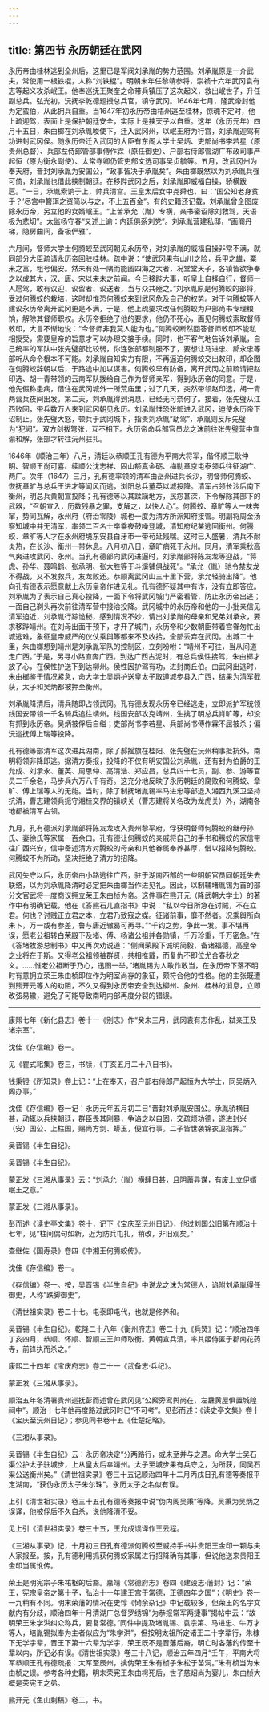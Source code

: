 ```yaml
---
---
---
```

title: 第四节 永历朝廷在武冈
---




永历帝由桂林逃到全州后，这里已是军阀刘承胤的势力范围。刘承胤原是一介武夫，常使用一根铁棍，人称“刘铁棍”。明朝末年任黎靖参将，崇祯十六年武冈袁有志等起义攻杀岷王。他奉巡抚王聚奎之命带兵镇压了这次起义，救出岷世子，升任副总兵。弘光初，沅抚李乾德题授总兵官，镇守武冈。1646年七月，隆武帝封他为定蛮伯，从此拥兵自重。当1647年初永历帝由梧州逃至桂林，惊魂不定时，他上疏迎驾，表面上是保护朝廷安全，实际上是挟天子以自重。这年（永历元年）四月十五日，朱由榔在刘承胤唆使下，迁入武冈州，以岷王府为行宫，刘承胤迎驾有功进封武冈侯。随永历帝迁入武冈的大臣有东阁大学士吴炳、吏部尚书李若星（原贵州总督）、兵部左侍郎管部事傅作霖（原任御史）、户部右侍郎管湖广布政司事严起恒（原为衡永副使）、太常寺卿仍管吏部文选司事吴贞毓等。五月，改武冈州为奉天府，晋封刘承胤为安国公，“政事皆决于承胤矣”。朱由榔既然以为刘承胤兵强可倚，刘承胤也借此挟制朝廷。在移跸武冈之后，刘承胤即威福自操，骄横跋扈。“一日，承胤索饷于上，帅兵清宫。王皇太后女中尧舜也，曰：‘国公知老身贫乎？’尽宫中簪珥之资简以与之，不上五百金”。有的史籍还记载，刘承胤曾企图废除永历帝，另立他的女婿岷王。“上苦承允（胤）专横，亲书密诏除刘救驾，天语极为悲切”。太监杨守春“又述上谕：内廷俱系刘党”。刘承胤营建私邸，“画阁丹梯，隐房曲间，备极俨雅”。

六月间，督师大学士何腾蛟至武冈朝见永历帝，对刘承胤的威福自操非常不满，就同部分大臣疏请永历帝回驻桂林。疏中说：“使武冈果有山川之险，兵甲之雄，粟米之富，粗号偏安。然未有处一隅而能图四海之大者，况堂堂天子，各镇皆欲争奉之以成其大，汉、唐、宋以来未之前闻。今日移跸大事，听皇上自择自行，督师一人扈驾，敢有议迎、议留者、议送者，当与众共殛之。”刘承胤原是何腾蛟的部将，受过何腾蛟的栽培，这时却惟恐何腾蛟来到武冈危及自己的权势。对于何腾蛟等人建议永历帝离开武冈更是不满，于是，他上疏要求改任何腾蛟为户部尚书专理粮饷，解除其督师职权。永历帝拒绝了他的要求，他仍不死心，面见何腾蛟索取督师敕印，大言不惭地说：“今督师非我莫人能为也。”何腾蛟断然回答督师敕印不能私相授受，需要皇帝的旨意才可以办理交接手续。同时，也不客气地告诉刘承胤，自己统率的军队中张先璧部比较弱，你连张部都制服不了，要想让马进忠、郝永忠等部听从命令根本不可能。刘承胤自知实力有限，不再逼迫何腾蛟交出敕印，却企图在何腾蛟辞朝以后，于路途中加以谋害。何腾蛟早有防备，离开武冈之前疏请把赵印选、胡一青带领的云南军队拨给自己作为督师亲军，得到永历帝的同意。于是，他先假称患病，借住在武冈城外一所荒庙里；过了几天，突然带领赵印选，胡一青两营兵夜间出发。第二天，刘承胤得到消息，已经无可奈何了。接着，张先璧从江西败回，带兵数万人来到武冈朝见永历。刘承胤惟恐张部进入武冈，迫使永历帝下诏制止。张先璧大怒，顿兵于武冈城下，指责刘承胤“劫驾”，承胤则反斥先璧为“犯阙”。双方剑拔弩张，互不相下。永历帝命兵部官员龙之沫前往张先璧营中宣谕和解，张部才转往沅州驻扎。

1646年（顺治三年）八月，清廷以恭顺王孔有德为平南大将军，偕怀顺王耿仲明、智顺王尚可喜、续顺公沈志祥、固山额真金砺、梅勒章京屯泰领兵往征湖广、两广。次年（1647）三月，孔有德率领的清军由岳州进兵长沙，明督师何腾蛟、恢抚章旷与总兵王进才等闻风而逃，浏阳总兵董英以城投降。清军占领长沙后南下衡州，明总兵黄朝宣投降；孔有德等以其蹂躏地方，民怨甚深，下令解除其部下的武器，“召朝宣入，历数残暴之罪，支解之，以快人心”。何腾蛟、章旷等人一味奔窜，势同瓦解，永州府（府治零陵）城也一度为清方所派知府接管。明副将周金汤察知城中并无清军，率领二百名士卒乘夜鼓噪登城，清知府纪某逃回衡州。何腾蛟、章旷等人才在永州府境东安县白牙市一带苟延残喘。这时已入盛暑，清兵不耐炎热，在长沙、衡州一带休息。八月初八日，章旷病死于永州。同月，清军乘秋高气爽进攻武冈、永州。当孔有德部向武冈进逼时，刘承胤部将陈友龙等迎战，“蒋虎、孙华、聂鸣鹤、张承明、张大胜等于斗溪铺俱战死”。“承允（胤）驰令禁友龙不得战，又不发救兵，友龙败还。恭顺离武冈山三十里下营，承允轻骑出降”。他向孔有德表示愿意献上永历皇帝作进见礼。孔有德怀疑其中有诈，没有立即答应。刘承胤为了表示自己真心投降，一面下令将武冈城门严密看管，防止永历帝出逃；一面自己剃头再次前往清军营中接洽投降。武冈城中的永历帝和他的一小批亲信见清军迫近，刘承胤行踪诡秘，感到情况不妙，请出刘承胤的母亲和兄弟刘承永，要求移跸靖州。在刘母出面干预下，才开了城门，永历帝和少数朝臣带着宫眷匆忙出城逃难，象征皇帝威严的仪仗乘舆等都来不及收拾，全部丢弃在武冈。出城二十里，朱由榔想到靖州是刘承胤军队的控制区，立刻吩咐：“靖州不可往，当从间道走广西。”于是，另寻小路直奔广西。到达广西古泥时，有总兵侯性接驾，朱由榔才放了心，在侯性护送下到达柳州。侯性因护驾有功，进封商丘伯。由武冈出逃时，朱由榔鉴于情况紧急，命大学士吴炳护送皇太子取道城步县入广西，结果为清军截获，太子和吴炳都被押至衡州。

刘承胤降清后，清兵随即占领武冈。孔有德发现永历帝已经逃走，立即派护军统领线国安带领一千名骑兵追往靖州。线国安部攻克靖州，生擒了明总兵肖旷等，却没有抓到永历帝。吴炳被俘后自缢；吏部尚书李若星、兵部尚书傅作霖不屈被杀；偏沅巡抚傅上瑞等投降。

孔有德等部清军这次进兵湖南，除了郝摇旗在桂阳、张先璧在沅州稍事抵抗外，南明将领非降即逃。据清方奏报，投降的不仅有明安国公刘承胤，还有封为伯爵的王允成、刘承永、董英、周思仲、高清浩、郑应昌，总兵四十七员，副、参、游等官员二千余名，马步兵六万八千有奇。这充分地反映了永历朝廷的腐败和何腾蛟、章旷、傅上瑞等人的无能。当时，除了制抚堵胤锡率马进忠等部退入湘西九溪卫坚持抗清，曹志建领兵扼守湘桂交界的镇峡关（曹志建将关名改为龙虎关）外，湖南各地都被清军占领。

九月，孔有德派刘承胤部将陈友龙攻入贵州黎平府，俘获明督师何腾蛟的继母孙氏、妻徐氏等家属一百余口。孔有德让何腾蛟的亲戚将自己的手书和腾蛟的家信带往广西兴安，信中备述清方对腾蛟的母亲和其他眷属奉养甚厚，借以招降何腾蛟。何腾蛟不为所动，坚决拒绝了清方的招降。

武冈失守以后，永历帝由小路逃往广西，驻于湖南西部的一些明朝官员同朝廷失去联络，以为刘承胤降清时必定把朱由榔当作进见礼。因此，以制辅堵胤锡为首的部分文官武将一度商议拥立荣王朱由桢为帝。这件事在熊开元（隆武朝大学士）的著作中有明确记载，他在《答熊石儿直指书》中说：“私以今日所急在讨贼，不在立君。何也？讨贼正立君之本，立君乃致寇之媒。征诸前事，靡不然者。况乘舆所向未卜，万一或有参差，鲁与唐近辙曷可再寻。”“千钧之势，争此一发。事不堪再误，愿老公祖转白荣殿下及堵、傅、杨诸公祖并各勋镇，千万珍重，千万密急。”在《答堵牧游总制书》中又再次劝说道：“侧闻荣殿下诚明简毅，备诸福德，高皇帝之业将在于斯。又得老公祖领袖群贤，共相推戴，而复仇不即位尤合春秋之义。……惟老公祖断于乃心，迅图一举。”堵胤锡为人敢作敢当，在永历帝下落不明时有意拥立荣王朱由桢即位作为明室尚存的象征，颇符合他的性格。他的主张既遭到熊开元等人的劝阻，不久又得到永历帝安全到达柳州、象州、桂林的消息，立即改弦易辙，避免了可能导致南明内部再度分裂的错误。



* * *



 康熙七年《新化县志》卷十一《别志》作“癸未三月，武冈袁有志作乱，弑亲王及诸宗室”。 ​​​​​​​​​



 沈佳《存信编》卷一。 ​​​​​​​​​



 见《瞿式耜集》卷三，书牍，《丁亥五月二十八日书》。 ​​​​​​​​​



 钱秉镫《所知录》卷上记：“上在奉天，召户部右侍郎严起恒为大学士，同吴炳入阁办事。” ​​​​​​​​​



 沈佳《存信编》卷一记：永历元年五月初二日“晋封刘承胤安国公。承胤骄横日甚，动辄以兵挟朝廷，群臣畏其刚暴，争谄之以自固，交疏烦功德，遂进封兴（安）国公、上柱国，赐尚方剑、蟒玉，便宜行事。二子皆世袭锦衣卫指挥。” ​​​​​​​​​



 吴晋锡《半生自纪》。 ​​​​​​​​​



 吴晋锡《半生自纪》。 ​​​​​​​​​



 蒙正发《三湘从事录》云：“刘承允（胤）横肆日甚，且阴蓄异谋，有废上立伊婿岷王之意。” ​​​​​​​​​



 蒙正发《三湘从事录》。 ​​​​​​​​​



 彭而述《读史亭文集》卷十，记下《宝庆至沅州日记》，他过刘国公旧第在顺治十七年，见“柱间偶句如新，近为防兵屯扎，稍改，非旧观矣。” ​​​​​​​​​



 查继佐《国寿录》卷四《中湘王何腾蛟传》。 ​​​​​​​​​



 沈佳《存信编》卷一。 ​​​​​​​​​



《存信编》卷一。按，吴晋锡《半生自纪》中说龙之沫为常德人，谄附刘承胤得任御史，人称“跌脚御史”。 ​​​​​​​​​



 《清世祖实录》卷二十七。屯泰即屯代，也就是佟养和。 ​​​​​​​​​



 吴晋锡《半生自纪》。乾隆二十八年《衡州府志》卷二十九《兵燹》记：“顺治四年丁亥四月，恭顺、怀顺、智顺三王帅师取衡。黄朝宣兵溃，率其姬侍匿于郡南花药寺，前锋执而杀之。” ​​​​​​​​​



 康熙二十四年《宝庆府志》卷二十一《武备志·兵纪》。 ​​​​​​​​​



 蒙正发《三湘从事录》。 ​​​​​​​​​



 顺治五年冬清署贵州巡抚彭而述曾在武冈见“公廨旁鸾舆尚在，左纛黄屋俱置城隍祠中”。顺治十七年他再度路过武冈时已“不可考”。见彭而述：《读史亭文集》卷十《宝庆至沅州日记》；参见同书卷十五《仕楚纪略》。 ​​​​​​​​​



《三湘从事录》。 ​​​​​​​​​



 吴晋锡《半生自纪》云：永历帝决定“分两路行，或未至并与之遇。命大学士吴石渠公护太子驻城步，上从皇太后幸靖州。太子至城步果有兵守之，为所获，同吴石渠公送衡州矣。”《清世祖实录》卷三十五记顺治四年十二月丙戌日孔有德等奏报平定湖南，“获伪永历太子朱尔珠”。永历太子之名似有误。 ​​​​​​​​​



 上引《清世祖实录》卷三十五孔有德等奏报中说“伪内阁吴秉”等降。吴秉为吴炳之误译，他被俘后不久自杀，说他降清不妥。 ​​​​​​​​​



 见上引《清世祖实录》卷三十五，王允成误译作王云程。 ​​​​​​​​​



《三湘从事录》记，十月初三日孔有德派何腾蛟至威持手书并贵阳王金印一颗与夫人家报至。按，孔有德利用抓获何腾蛟家属进行招降确有其事，但说他送来贵阳王金印当属讹传。 ​​​​​​​​​



 荣王是明宪宗子朱祐枢的后裔。嘉靖《常德府志》卷四《建设志·藩封》记：“荣王，宪宗皇帝之第十子，弘治十一年建王宫于常德，正德四年之国”；《明史》卷一一九稍有不同。明末荣藩的情况在史惇《恸余杂记》中记载较多，但荣王的名字文献内有分歧，顺治四年十月清湖广总督罗绣锦”为恭报常军两捷事”揭帖中云：“故明荣王朱学洪纠众称兵，要复常德。”同件中提及堵胤锡、袁宗第、马进忠、牛万才等人，培胤锡拟奉为主者似应为“朱学洪”，但按明太祖所定诸王二十字辈行，朱棣下无学字辈，晋王下第十六辈为学字，荣王既不是晋藩后裔，明亡时各藩约传至十辈以内，所记必有误。《清世祖实录》卷三十八记，顺治五年四月“壬午，平南大将军恭顺王孔有德疏报：大军至辰州，擒伪荣王朱有桢子朱松于苗洞。”朱有桢当为朱由桢之误。参考各种史籍，明末荣宪王朱由枵死后，世子慈炤尚为婴儿，朱由桢大概是荣宪王之弟。 ​​​​​​​​​



 熊开元《鱼山剩稿》卷二，书。 ​​​​​​​​​
